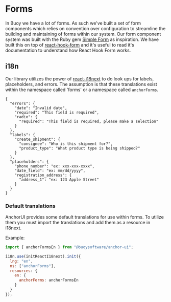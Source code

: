 <Meta
  title="Forms / Introduction"
/>

# Forms

In Buoy we have a lot of forms. As such we've built a set of form components
which relies on convention over configuration to streamline the building and
maintaining of forms within our system. Our form component system was built with
the Ruby gem [Simple Form] as inspiration. We have built this on top of
[react-hook-form] and it's useful to read it's documentation to understand how
React Hook Form works.


## i18n

Our library utilizes the power of [react-i18next] to do look ups for labels,
placeholders, and errors. The assumption is that these translations exist within
the namespace called 'forms' or a namespace called `anchorForms`.

```
{
  "errors": {
    "date": "Invalid date",
    "required": "This field is required",
    "radio": {
      "required": "This field is required, please make a selection"
    }
  },
  "labels": {
    "create_shipment": {
      "consignee": "Who is this shipment for?",
      "product_type": "What product type is being shipped?"
    }
  },
  "placeholders": {
    "phone_number": "ex: xxx-xxx-xxxx",
    "date_field": "ex: mm/dd/yyyy",
    "registration_address": {
      "address_1": "ex: 123 Apple Street"
    }
  }
}
```

### Default translations

AnchorUI provides some default translations for use within forms. To utilize them
you must import the translations and add them as a resource in i18next.

Example:

```javascript
import { anchorFormsEn } from "@buoysoftware/anchor-ui";

i18n.use(initReactI18next).init({
  lng: "en",
  ns: ["anchorForms"],
  resources: {
    en: {
      anchorForms: anchorFormsEn
    }
  }
});
```

[react-hook-form]: https://react-hook-form.com/
[react-i18next]: https://react.i18next.com/
[Simple Form]: https://github.com/heartcombo/simple_form
